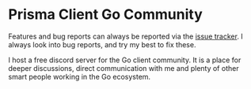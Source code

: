 
# Prisma Client Go Community

Features and bug reports can always be reported via the [issue tracker](https://github.com/steebchen/prisma-client-go/issues).
I always look into bug reports, and try my best to fix these.

I host a free discord server for the Go client community. It is a place for deeper discussions, direct communication with me and plenty of other smart people working in the Go ecosystem.

<Cards>
  <Card
    href="https://discord.gg/er3ZbmYHDk"
    target="_blank"
    icon={''}
    title={'Join the Discord Server'}
    arrow={true}
  />
</Cards>
